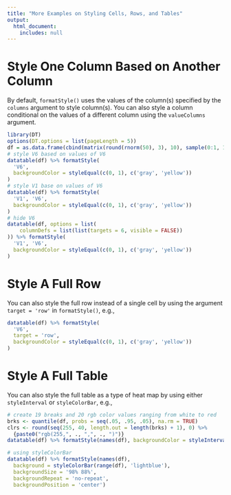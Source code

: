 ```yaml
---
title: "More Examples on Styling Cells, Rows, and Tables"
output:
  html_document:
    includes: null
---
```


# Style One Column Based on Another Column

By default, `formatStyle()` uses the values of the column(s) specified by the `columns` argument to style column(s). You can also style a column conditional on the values of a different column using the `valueColumns` argument.

```r
library(DT)
options(DT.options = list(pageLength = 5))
df = as.data.frame(cbind(matrix(round(rnorm(50), 3), 10), sample(0:1, 10, TRUE)))
# style V6 based on values of V6
datatable(df) %>% formatStyle(
  'V6',
  backgroundColor = styleEqual(c(0, 1), c('gray', 'yellow'))
)
# style V1 base on values of V6
datatable(df) %>% formatStyle(
  'V1', 'V6',
  backgroundColor = styleEqual(c(0, 1), c('gray', 'yellow'))
)
# hide V6
datatable(df, options = list(
    columnDefs = list(list(targets = 6, visible = FALSE))
)) %>% formatStyle(
  'V1', 'V6',
  backgroundColor = styleEqual(c(0, 1), c('gray', 'yellow'))
)
```

# Style A Full Row

You can also style the full row instead of a single cell by using the argument `target = 'row'` in `formatStyle()`, e.g.,

```r
datatable(df) %>% formatStyle(
  'V6',
  target = 'row',
  backgroundColor = styleEqual(c(0, 1), c('gray', 'yellow'))
)
```

# Style A Full Table

You can also style the full table as a type of heat map by using either `styleInterval` or `styleColorBar`, e.g.,

```r
# create 19 breaks and 20 rgb color values ranging from white to red
brks <- quantile(df, probs = seq(.05, .95, .05), na.rm = TRUE)
clrs <- round(seq(255, 40, length.out = length(brks) + 1), 0) %>%
  {paste0("rgb(255,", ., ",", ., ")")}
datatable(df) %>% formatStyle(names(df), backgroundColor = styleInterval(brks, clrs))

# using styleColorBar
datatable(df) %>% formatStyle(names(df),
  background = styleColorBar(range(df), 'lightblue'),
  backgroundSize = '98% 88%',
  backgroundRepeat = 'no-repeat',
  backgroundPosition = 'center')
```
